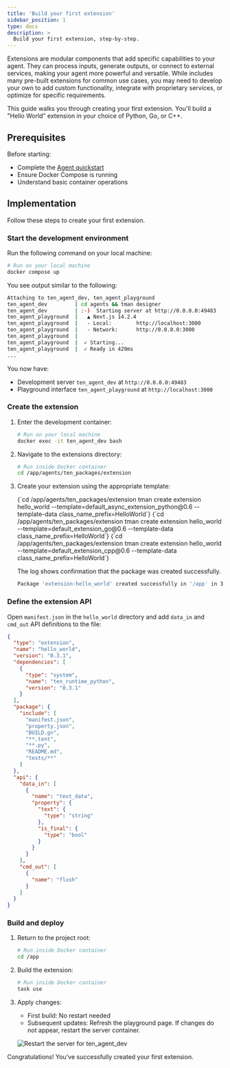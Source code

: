 ```yaml
---
title: 'Build your first extension'
sidebar_position: 1
type: docs
description: >
  Build your first extension, step-by-step.
---
```



Extensions are modular components that add specific capabilities to your agent. They can process inputs, generate outputs, or connect to external services, making your agent more powerful and versatile. While <Vpd k="NAME" /> includes many pre-built extensions for common use cases, you may need to develop your own to add custom functionality, integrate with proprietary services, or optimize for specific requirements.

This guide walks you through creating your first <Vpd k="NAME" /> extension. You'll build a "Hello World" extension in your choice of Python, Go, or C++.

## Prerequisites

Before starting:
- Complete the [Agent quickstart](../get-started/quickstart)
- Ensure Docker Compose is running
- Understand basic container operations

## Implementation

Follow these steps to create your first extension.

### Start the development environment

Run the following command on your local machine:

```bash
# Run on your local machine
docker compose up
```

You see output similar to the following:

```bash 
Attaching to ten_agent_dev, ten_agent_playground
ten_agent_dev         | cd agents && tman designer
ten_agent_dev         | :-)  Starting server at http://0.0.0.0:49483
ten_agent_playground  |   ▲ Next.js 14.2.4
ten_agent_playground  |   - Local:        http://localhost:3000
ten_agent_playground  |   - Network:      http://0.0.0.0:3000
ten_agent_playground  |
ten_agent_playground  |  ✓ Starting...
ten_agent_playground  |  ✓ Ready in 429ms
...
```

You now have:

- Development server `ten_agent_dev` at `http://0.0.0.0:49483`
- Playground interface `ten_agent_playground` at `http://localhost:3000`

### Create the extension

1. Enter the development container:

    ```bash
    # Run on your local machine
    docker exec -it ten_agent_dev bash
    ```

1. Navigate to the extensions directory:

    ```bash
    # Run inside Docker container
    cd /app/agents/ten_packages/extension
    ```

1. Create your extension using the appropriate template:

    <Tabs>
    <TabItem value="python" label="Python" default>

    <CodeBlock language="bash">
    {`cd /app/agents/ten_packages/extension
    tman create extension hello_world --template=default_async_extension_python@0.6 --template-data class_name_prefix=HelloWorld`}
    </CodeBlock>

    </TabItem>
    <TabItem value="go" label="Go">

    <CodeBlock language="bash">
    {`cd /app/agents/ten_packages/extension
    tman create extension hello_world --template=default_extension_go@0.6 --template-data class_name_prefix=HelloWorld`}
    </CodeBlock>

    </TabItem>
    <TabItem value="cpp" label="C++">

    <CodeBlock language="bash">
    {`cd /app/agents/ten_packages/extension
    tman create extension hello_world --template=default_extension_cpp@0.6 --template-data class_name_prefix=HelloWorld`}
    </CodeBlock>

    </TabItem>
    </Tabs>

    The log shows confirmation that the package was created successfully.

    ```bash title="Bash"
    Package 'extension:hello_world' created successfully in '/app' in 3 seconds.
    ```

### Define the extension API

Open `manifest.json` in the `hello_world` directory and add `data_in` and `cmd_out` API definitions to the file:

```json
{
  "type": "extension",
  "name": "hello_world",
  "version": "0.3.1",
  "dependencies": [
    {
      "type": "system",
      "name": "ten_runtime_python",
      "version": "0.3.1"
    }
  ],
  "package": {
    "include": [
      "manifest.json",
      "property.json",
      "BUILD.gn",
      "**.tent",
      "**.py",
      "README.md",
      "tests/**"
    ]
  },
  "api": {
    "data_in": [ 
      { 
        "name": "text_data", 
        "property": { 
          "text": { 
            "type": "string" 
          }, 
          "is_final": { 
            "type": "bool" 
          } 
        } 
      } 
    ], 
    "cmd_out": [ 
      { 
        "name": "flush" 
      } 
    ] 
  }
}
```

### Build and deploy

1. Return to the project root:

    ```bash
    # Run inside Docker container
    cd /app
    ```

1. Build the extension:

    ```bash
    # Run inside Docker container
    task use
    ```

1. Apply changes:

    - First build: No restart needed
    - Subsequent updates: Refresh the playground page. If changes do not appear, restart the server container.

    ![Restart the server for ten_agent_dev](/images/ten-agent/docker_restart_server.gif)

Congratulations! You’ve successfully created your first extension.

